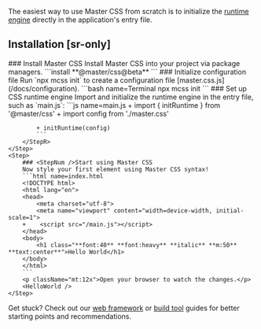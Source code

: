 The easiest way to use Master CSS from scratch is to initialize the [runtime engine](/docs/rendering-modes/runtime-rendering) directly in the application's entry file.

## Installation [sr-only]

<StepSection>
    <Step $row>
        <StepL>
            ### <StepNum />Install Master CSS
            Install Master CSS into your project via package managers.
        </StepL>
        <StepR>
            ```install
            **@master/css@beta**
            ```
        </StepR>
    </Step>
    <Step $row>
        <StepL>
            ### <StepNum />Initialize configuration file
            Run `npx mcss init` to create a configuration file [master.css.js](/docs/configuration).
        </StepL>
        <StepR>
            ```bash name=Terminal
            npx mcss init
            ```
        </StepR>
    </Step>
    <Step $row>
        <StepL>
            ### <StepNum />Set up CSS runtime engine
            Import and initialize the runtime engine in the entry file, such as `main.js`:
        </StepL>
        <StepR>
            ```js name=main.js
            + import { initRuntime } from '@master/css'
            + import config from './master.css'

            + initRuntime(config)
            ```
        </StepR>
    </Step>
    <Step>
        ### <StepNum />Start using Master CSS
        Now style your first element using Master CSS syntax!
        ```html name=index.html
        <!DOCTYPE html>
        <html lang="en">
        <head>
            <meta charset="utf-8">
            <meta name="viewport" content="width=device-width, initial-scale=1">
        +    <script src="/main.js"></script>
        </head>
        <body>
            <h1 class="**font:40** **font:heavy** **italic** **m:50** **text:center**">Hello World</h1>
        </body>
        </html>
        ```
        <p className="mt:12x">Open your browser to watch the changes.</p>
        <HelloWorld />
    </Step>
</StepSection>

Get stuck? Check out our [web framework](/docs/installation#web-frameworks) or [build tool](/docs/installation#build-tools) guides for better starting points and recommendations.